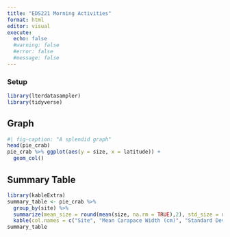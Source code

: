 ```yaml
---
title: "EDS221 Morning Activities"
format: html
editor: visual
execute:
  echo: false
  #warning: false
  #error: false
  #message: false
---
```


### Setup

```r
library(lterdatasampler)
library(tidyverse)
```

## Graph

```r
#| fig-caption: "A splendid graph"
head(pie_crab)
pie_crab %>% ggplot(aes(y = size, x = latitude)) +
  geom_col()
```

## Summary Table

```r
library(kableExtra)
summary_table <- pie_crab %>%
  group_by(site) %>%
  summarize(mean_size = round(mean(size, na.rm = TRUE),2), std_size = round(sd(size, na.rm = TRUE), 2), n = n()) %>%
  kable(col.names = c("Site", "Mean Carapace Width (cm)", "Standard Deviation (cm)", "Count"))
summary_table
```
